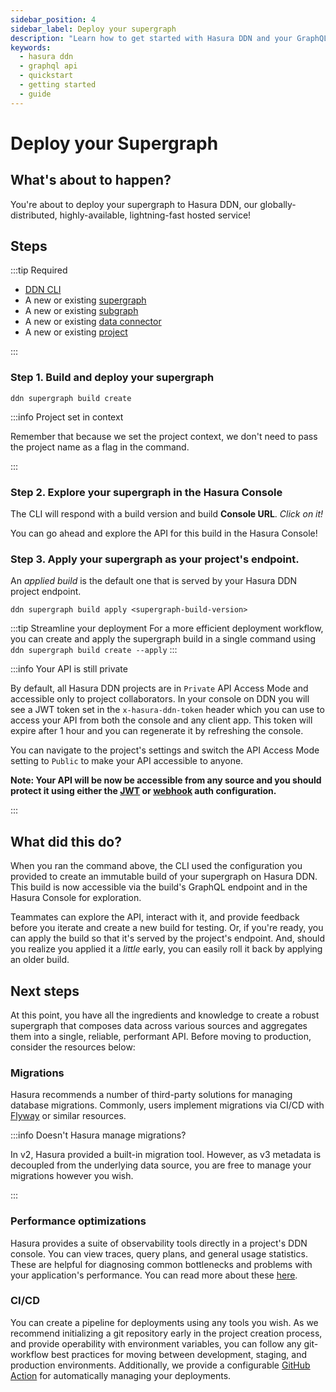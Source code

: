 ```yaml
---
sidebar_position: 4
sidebar_label: Deploy your supergraph
description: "Learn how to get started with Hasura DDN and your GraphQL API."
keywords:
  - hasura ddn
  - graphql api
  - quickstart
  - getting started
  - guide
---
```



# Deploy your Supergraph

## What's about to happen?

You're about to deploy your supergraph to Hasura DDN, our globally-distributed, highly-available, lightning-fast hosted
service!

<Thumbnail src="/img/get-started/ERD/deploy-supergraph.png" alt="Deploy your supergraph to Hasura DDN" width="1000px" />

## Steps

:::tip Required

- [DDN CLI](/quickstart.mdx)
- A new or existing [supergraph](/quickstart.mdx)
- A new or existing [subgraph](/quickstart.mdx)
- A new or existing [data connector](/quickstart.mdx)
- A new or existing [project](/deployment/hasura-ddn/tutorial/01-create-a-project.mdx)

:::

### Step 1. Build and deploy your supergraph

```ddn title="Run:"
ddn supergraph build create
```

:::info Project set in context

Remember that because we set the project context, we don't need to pass the project name as a flag in the command.

:::

### Step 2. Explore your supergraph in the Hasura Console

The CLI will respond with a build version and build **Console URL**. _Click on it!_

You can go ahead and explore the API for this build in the Hasura Console!

### Step 3. Apply your supergraph as your project's endpoint.

An _applied build_ is the default one that is served by your Hasura DDN project endpoint.

```ddn title="To apply a build, run:"
ddn supergraph build apply <supergraph-build-version>
```

:::tip Streamline your deployment
For a more efficient deployment workflow, you can create and apply the supergraph build in a single command using
`ddn supergraph build create --apply`
:::

:::info Your API is still private

By default, all Hasura DDN projects are in `Private` API Access Mode and accessible only to project collaborators. In
your console on DDN you will see a JWT token set in the `x-hasura-ddn-token` header which you can use to access your API
from both the console and any client app. This token will expire after 1 hour and you can regenerate it by refreshing
the console.

You can navigate to the project's settings and switch the API Access Mode setting to `Public` to make your API
accessible to anyone.

**Note: Your API will be now be accessible from any source and you should protect it using either the
[JWT](/auth/jwt/index.mdx) or [webhook](/auth/webhook/index.mdx) auth configuration.**

:::

## What did this do?

When you ran the command above, the CLI used the configuration you provided to create an immutable build of your
supergraph on Hasura DDN. This build is now accessible via the build's GraphQL endpoint and in the Hasura Console for
exploration.

Teammates can explore the API, interact with it, and provide feedback before you iterate and create a new build for
testing. Or, if you're ready, you can apply the build so that it's served by the project's endpoint. And, should you
realize you applied it a _little_ early, you can easily roll it back by applying an older build.

## Next steps

At this point, you have all the ingredients and knowledge to create a robust supergraph that composes data across
various sources and aggregates them into a single, reliable, performant API. Before moving to production, consider the
resources below:

### Migrations

Hasura recommends a number of third-party solutions for managing database migrations. Commonly, users implement
migrations via CI/CD with [Flyway](https://flywaydb.org/) or similar resources.

:::info Doesn't Hasura manage migrations?

In v2, Hasura provided a built-in migration tool. However, as v3 metadata is decoupled from the underlying data source,
you are free to manage your migrations however you wish.

:::

### Performance optimizations

Hasura provides a suite of observability tools directly in a project's DDN console. You can view traces, query plans,
and general usage statistics. These are helpful for diagnosing common bottlenecks and problems with your application's
performance. You can read more about these [here](/observability/overview.mdx).

### CI/CD

You can create a pipeline for deployments using any tools you wish. As we recommend initializing a git repository early
in the project creation process, and provide operability with environment variables, you can follow any git-workflow
best practices for moving between development, staging, and production environments. Additionally, we provide a
configurable [GitHub Action](https://github.com/marketplace/actions/ddn-deployment) for automatically managing your
deployments.
